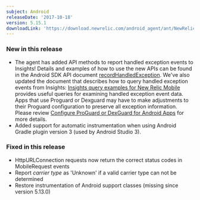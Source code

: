 ```yaml
---
subject: Android
releaseDate: '2017-10-18'
version: 5.15.1
downloadLink: 'https://download.newrelic.com/android_agent/ant/NewRelic_Android_Agent_5.15.1.zip'
---
```


### New in this release

* The agent has added API methods to report handled exception events to Insights! Details and examples of how to use the new APIs can be found in the Android SDK API document [recordHandledException](https://docs.newrelic.com/docs/mobile-monitoring/new-relic-mobile-android/android-sdk-api/recordhandledexception-android-sdk-api). We've also updated the document that describes how to query handled exception events from Insights: [Insights query examples for New Relic Mobile](https://docs.newrelic.com/docs/insights/nrql-new-relic-query-language/nrql-query-examples/insights-query-examples-new-relic-mobile) provides useful queries for examining handled exception event data. Apps that use Proguard or Dexguard may have to make adjustments to their Proguard configuration to preserve all exception information. Please review [Configure ProGuard or DexGuard for Android Apps](https://docs.newrelic.com/docs/mobile-monitoring/new-relic-mobile-android/install-configure/configure-proguard-or-dexguard-android-apps) for more details.
* Added support for automatic instrumentation when using Android Gradle plugin version 3 (used by Android Studio 3).

### Fixed in this release

* HttpURLConnection requests now return the correct status codes in MobileRequest events
* Report _carrier type_ as 'Unknown' if a valid carrier type can not be determined
* Restore instrumentation of Android support classes (missing since version 5.13.0)
